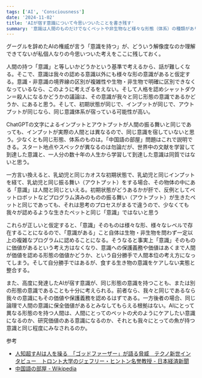 ```yaml
---
tags: ['AI', 'Consciousness']
date: '2024-11-02'
title: 'AIが宿す意識について今思いついたことを書き残す'
summary: '意識は人間のものだけでなくペットや非生物など様々な形態（体系）の種類があり、どの意識体系に価値を認めるかどうかであると思う'
---
```


グーグルを辞めたAIの権威が言う「意識を持つ」が、どういう解像度なのか理解できてないが私個人なりの今思いついた考えをここに残しておく。

人間の持つ「意識」と等しいかどうかという基準で考えるから、話が難しくなる。そこで、意識は我々の認める意識以外にも様々な形の意識があると仮定する。意識・非意識の境界線の区別が複雑性や生物・非生物で明確に区別できなくなっているなら、このように考えざるをえない。そして人格を認めシャットダウン＝殺人になるかどうかの議論は、その意識が我々と同じ形態の意識であるかどうか、にあると思う。そして、初期状態が同じで、インプットが同じで、アウトプットが同じなら、同じ意識体系が宿っている可能性が高い。

ChatGPTの文字によるインプットとアウトプットが人間の振る舞いと同じであっても、インプットが実際の人間とは異なるので、同じ意識を宿していないと思う。少なくとも同じ形態、体系のものは。「中国語の部屋」問題はこれで説明できる。スタート地点やスペックが異なるのは勿論だが、世界中の文献を学習して到達した意識と、一人分の数十年の人生から学習して到達した意識は同質ではないと思う。

一方言い換えると、乳幼児と同じカオスな初期状態で、乳幼児と同じインプットを経て、乳幼児と同じ振る舞い（アウトプット）をする場合、その物体の中にある「意識」は人間と同じといえる。初期状態がどうあるかが肝で、反例としてペットロボットなどプログラム済みのものの振る舞い（アウトプット）が生きたペットと同じであっても、それは思考のプロセスがまるで違うので、少なくても我々が認めるような生きたペットと同じ「意識」ではないと思う

これらが正しいと仮定すると、「意識」そのものは様々な形、様々なレベルで存在することになるので、「意識がある」こと自体は生物・非生物を問わず一定以上の複雑なプログラムに認めることになる。そうなると事実上「意識」そのものに価値があるという考え方はなくなり、意識への保護義務や価値はあくまで人間が価値を認める形態の価値かどうか、という自分勝手で人間本位の考え方になってしまう。そして自分勝手ではあるが、食する生き物の意識をケアしない実態と整合する。

また、高度に発達したAIが宿す意識が、同じ形態の意識を持つことも、または別の形態の意識であることも十分に考えられる。前者なら、我々と同じであるなら我々の意識にもその価値や保護義務を認めるはずである。一方後者の場合、同じ論理で人間の意識に保全価値があるとみなしてもらえる根拠はない。AIにとって異なる形態のを持つ人間は、人間にとってのペットの犬のようにケアしたい意識になるのか、研究価値のある意識になるのか、それとも我々にとっての魚が持つ意識と同じ程度にみなされるのか。

参考

- [人知超すAIは人を操る　「ゴッドファーザー」が語る脅威　テクノ新世インタビュー　トロント大学のジェフリー・ヒントン名誉教授 - 日本経済新聞](https://www.nikkei.com/article/DGXZQOGN143CZ0U4A210C2000000/ )
- [中国語の部屋 - Wikipedia](https://ja.wikipedia.org/wiki/%E4%B8%AD%E5%9B%BD%E8%AA%9E%E3%81%AE%E9%83%A8%E5%B1%8B)
